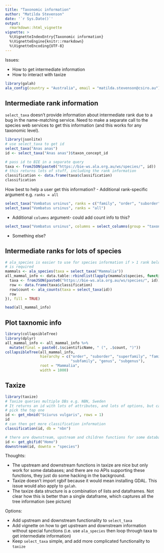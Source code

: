```yaml
---
title: "Taxonomic information"
author: "Matilda Stevenson"
date: '`r Sys.Date()`'
output:
  rmarkdown::html_vignette
vignette: >
  %\VignetteIndexEntry{Taxonomic information}
  %\VignetteEngine{knitr::rmarkdown}
  %\VignetteEncoding{UTF-8}
---
```


Issues: 

* How to get intermediate information
* How to interact with taxize

```r
library(galah)
ala_config(country = "Australia", email = "matilda.stevenson@csiro.au")
```

## Intermediate rank information
`select_taxa` doesn't provide information about intermediate rank due to
a bug in the name-matching service. Need to make a separate call to the 
species web services to get this information (and this works for any taxonomic
level).
```r
library(jsonlite)
# use select_taxa to get id
select_taxa("Anas anas")
id <- select_taxa("Anas anas")$taxon_concept_id

# pass id to BIE in a separate query
taxa <- fromJSON(paste0("https://bie-ws.ala.org.au/ws/species/", id))
# this returns lots of stuff, including the rank information
classification <- data.frame(taxa$classification)
classification

```
How best to help a user get this information? 
- Additional rank-specific argument e.g. `ranks = all`
```r
select_taxa("Vombatus ursinus", ranks = c("family", "order", "suborder"))
select_taxa("Vombatus ursinus", ranks = "all")
```
- Additional `columns` argument- could add count info to this?
```r
select_taxa("Vombatus ursinus", columns = select_columns(group = "taxon_ranks", "count")
```
- Something else?

## Intermediate ranks for lots of species
```r
# ala_species is easier to use for species information if > 1 rank below
# is required
mammals <- ala_species(taxa = select_taxa("Mammalia"))
all_mammal_info <- data.table::rbindlist(lapply(mammals$species, function(id) {
  taxa <- fromJSON(paste0("https://bie-ws.ala.org.au/ws/species/", id))
  row <- data.frame(taxa$classification)
  row$count <- ala_counts(taxa = select_taxa(id))
  row
}), fill = TRUE)

head(all_mammal_info)
```

## Plot taxnomic info
```r
library(collapsibleTree)
library(dplyr)
all_mammal_info <- all_mammal_info %>%
  mutate(final = paste0(.$scientificName, " (", .$count, ")"))
collapsibleTree(all_mammal_info,
                hierarchy = c("order", "suborder", "superfamily", "family",
                              "subfamily", "genus", "subgenus"),
                root = "Mammalia",
                width = 1000)
```

## Taxize
```r
library(taxize)
# Taxize queries multiple DBs e.g. NBN, Sweden
# It returns an id with lots of attributes, and lots of options, but can just
# pick the top one
id <- get_nbnid("Sciurus vulgaris", rows = 1)
id
# can then get more classification information
classification(id, db = "nbn")

# there are downstream, upstream and children functions for some databases e.g. GBIF
id <- get_gbifid("Homo")
downstream(id, downto = "species")

```
Thoughts:

* The upstream and downstream functions in taxize are nice but only work for
some databases; and there are no APIs supporting these functions, they just
do some hacking in the background.
* Taxize doesn't import rgbif because it would mean installing GDAL. This issue
would also apply to `galah`.
* The taxize data structure is a combination of lists and dataframes. Not
clear how this is better than a single dataframe, which captures all the tree
information (see picture)

Options:

* Add upstream and downstream functionality to `select_taxa`
* Add vignette on how to get upstream and downstream information without special
functions (i.e. use `ala_species` then loop through taxa to get intermediate
information)
* Keep `select_taxa` simple, and add more complicated functionality to `taxize`


